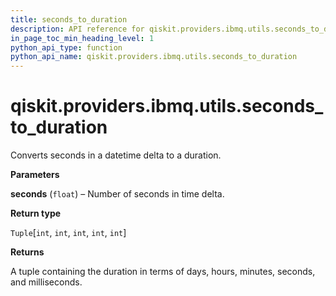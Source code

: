 ```yaml
---
title: seconds_to_duration
description: API reference for qiskit.providers.ibmq.utils.seconds_to_duration
in_page_toc_min_heading_level: 1
python_api_type: function
python_api_name: qiskit.providers.ibmq.utils.seconds_to_duration
---
```


<span id="qiskit-providers-ibmq-utils-seconds-to-duration" />

# qiskit.providers.ibmq.utils.seconds\_to\_duration

<Function id="qiskit.providers.ibmq.utils.seconds_to_duration" isDedicatedPage={true} github="https://github.com/qiskit/qiskit-ibmq-provider/tree/stable/0.15/qiskit/providers/ibmq/utils/converters.py" signature="seconds_to_duration(seconds)">
  Converts seconds in a datetime delta to a duration.

  **Parameters**

  **seconds** (`float`) – Number of seconds in time delta.

  **Return type**

  `Tuple`\[`int`, `int`, `int`, `int`, `int`]

  **Returns**

  A tuple containing the duration in terms of days, hours, minutes, seconds, and milliseconds.
</Function>


